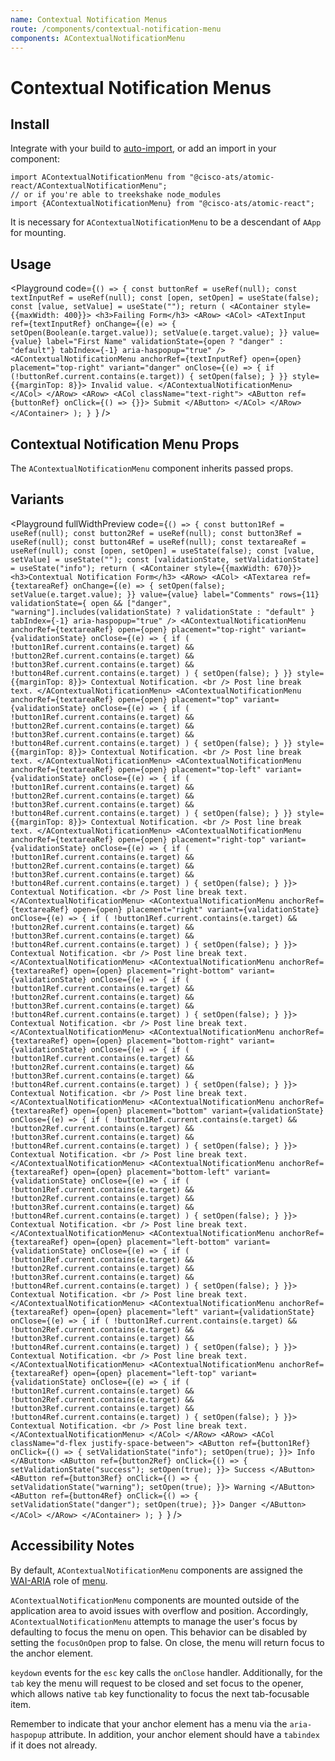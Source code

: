 ```yaml
---
name: Contextual Notification Menus
route: /components/contextual-notification-menu
components: AContextualNotificationMenu
---
```



# Contextual Notification Menus

## Install

Integrate with your build to [auto-import](?path=/docs/getting-started--page#integrating), or add an import in your component:

```
import AContextualNotificationMenu from "@cisco-ats/atomic-react/AContextualNotificationMenu";
// or if you're able to treekshake node_modules
import {AContextualNotificationMenu} from "@cisco-ats/atomic-react";
```

It is necessary for `AContextualNotificationMenu` to be a descendant of `AApp` for mounting.

## Usage

<Playground
  code={`() => {
  const buttonRef = useRef(null);
  const textInputRef = useRef(null);
  const [open, setOpen] = useState(false);
  const [value, setValue] = useState("");
  return (
    <AContainer style={{maxWidth: 400}}>
      <h3>Failing Form</h3>
      <ARow>
        <ACol>
          <ATextInput
            ref={textInputRef}
            onChange={(e) => {
              setOpen(Boolean(e.target.value));
              setValue(e.target.value);
            }}
            value={value}
            label="First Name"
            validationState={open ? "danger" : "default"}
            tabIndex={-1}
            aria-haspopup="true"
          />
          <AContextualNotificationMenu
            anchorRef={textInputRef}
            open={open}
            placement="top-right"
            variant="danger"
            onClose={(e) => {
              if (!buttonRef.current.contains(e.target)) {
                setOpen(false);
              }
            }}
            style={{marginTop: 8}}>
            Invalid value.
          </AContextualNotificationMenu>
        </ACol>
      </ARow>
      <ARow>
        <ACol className="text-right">
          <AButton ref={buttonRef} onClick={() => {}}>
            Submit
          </AButton>
        </ACol>
      </ARow>
    </AContainer>
  );
}
`}
/>

## Contextual Notification Menu Props

The `AContextualNotificationMenu` component inherits passed props.

<Props of="AContextualNotificationMenu" />

## Variants

<Playground
  fullWidthPreview
  code={`() => {
  const button1Ref = useRef(null);
  const button2Ref = useRef(null);
  const button3Ref = useRef(null);
  const button4Ref = useRef(null);
  const textareaRef = useRef(null);
  const [open, setOpen] = useState(false);
  const [value, setValue] = useState("");
  const [validationState, setValidationState] = useState("info");
  return (
    <AContainer style={{maxWidth: 670}}>
      <h3>Contextual Notification Form</h3>
      <ARow>
        <ACol>
          <ATextarea
            ref={textareaRef}
            onChange={(e) => {
              setOpen(false);
              setValue(e.target.value);
            }}
            value={value}
            label="Comments"
            rows={11}
            validationState={
              open && ["danger", "warning"].includes(validationState)
                ? validationState
                : "default"
            }
            tabIndex={-1}
            aria-haspopup="true"
          />
          <AContextualNotificationMenu
            anchorRef={textareaRef}
            open={open}
            placement="top-right"
            variant={validationState}
            onClose={(e) => {
              if (
                !button1Ref.current.contains(e.target) &&
                !button2Ref.current.contains(e.target) &&
                !button3Ref.current.contains(e.target) &&
                !button4Ref.current.contains(e.target)
              ) {
                setOpen(false);
              }
            }}
            style={{marginTop: 8}}>
            Contextual Notification.
            <br />
            Post line break text.
          </AContextualNotificationMenu>
          <AContextualNotificationMenu
            anchorRef={textareaRef}
            open={open}
            placement="top"
            variant={validationState}
            onClose={(e) => {
              if (
                !button1Ref.current.contains(e.target) &&
                !button2Ref.current.contains(e.target) &&
                !button3Ref.current.contains(e.target) &&
                !button4Ref.current.contains(e.target)
              ) {
                setOpen(false);
              }
            }}
            style={{marginTop: 8}}>
            Contextual Notification.
            <br />
            Post line break text.
          </AContextualNotificationMenu>
          <AContextualNotificationMenu
            anchorRef={textareaRef}
            open={open}
            placement="top-left"
            variant={validationState}
            onClose={(e) => {
              if (
                !button1Ref.current.contains(e.target) &&
                !button2Ref.current.contains(e.target) &&
                !button3Ref.current.contains(e.target) &&
                !button4Ref.current.contains(e.target)
              ) {
                setOpen(false);
              }
            }}
            style={{marginTop: 8}}>
            Contextual Notification.
            <br />
            Post line break text.
          </AContextualNotificationMenu>
          <AContextualNotificationMenu
            anchorRef={textareaRef}
            open={open}
            placement="right-top"
            variant={validationState}
            onClose={(e) => {
              if (
                !button1Ref.current.contains(e.target) &&
                !button2Ref.current.contains(e.target) &&
                !button3Ref.current.contains(e.target) &&
                !button4Ref.current.contains(e.target)
              ) {
                setOpen(false);
              }
            }}>
            Contextual Notification.
            <br />
            Post line break text.
          </AContextualNotificationMenu>
          <AContextualNotificationMenu
            anchorRef={textareaRef}
            open={open}
            placement="right"
            variant={validationState}
            onClose={(e) => {
              if (
                !button1Ref.current.contains(e.target) &&
                !button2Ref.current.contains(e.target) &&
                !button3Ref.current.contains(e.target) &&
                !button4Ref.current.contains(e.target)
              ) {
                setOpen(false);
              }
            }}>
            Contextual Notification.
            <br />
            Post line break text.
          </AContextualNotificationMenu>
          <AContextualNotificationMenu
            anchorRef={textareaRef}
            open={open}
            placement="right-bottom"
            variant={validationState}
            onClose={(e) => {
              if (
                !button1Ref.current.contains(e.target) &&
                !button2Ref.current.contains(e.target) &&
                !button3Ref.current.contains(e.target) &&
                !button4Ref.current.contains(e.target)
              ) {
                setOpen(false);
              }
            }}>
            Contextual Notification.
            <br />
            Post line break text.
          </AContextualNotificationMenu>
          <AContextualNotificationMenu
            anchorRef={textareaRef}
            open={open}
            placement="bottom-right"
            variant={validationState}
            onClose={(e) => {
              if (
                !button1Ref.current.contains(e.target) &&
                !button2Ref.current.contains(e.target) &&
                !button3Ref.current.contains(e.target) &&
                !button4Ref.current.contains(e.target)
              ) {
                setOpen(false);
              }
            }}>
            Contextual Notification.
            <br />
            Post line break text.
          </AContextualNotificationMenu>
          <AContextualNotificationMenu
            anchorRef={textareaRef}
            open={open}
            placement="bottom"
            variant={validationState}
            onClose={(e) => {
              if (
                !button1Ref.current.contains(e.target) &&
                !button2Ref.current.contains(e.target) &&
                !button3Ref.current.contains(e.target) &&
                !button4Ref.current.contains(e.target)
              ) {
                setOpen(false);
              }
            }}>
            Contextual Notification.
            <br />
            Post line break text.
          </AContextualNotificationMenu>
          <AContextualNotificationMenu
            anchorRef={textareaRef}
            open={open}
            placement="bottom-left"
            variant={validationState}
            onClose={(e) => {
              if (
                !button1Ref.current.contains(e.target) &&
                !button2Ref.current.contains(e.target) &&
                !button3Ref.current.contains(e.target) &&
                !button4Ref.current.contains(e.target)
              ) {
                setOpen(false);
              }
            }}>
            Contextual Notification.
            <br />
            Post line break text.
          </AContextualNotificationMenu>
          <AContextualNotificationMenu
            anchorRef={textareaRef}
            open={open}
            placement="left-bottom"
            variant={validationState}
            onClose={(e) => {
              if (
                !button1Ref.current.contains(e.target) &&
                !button2Ref.current.contains(e.target) &&
                !button3Ref.current.contains(e.target) &&
                !button4Ref.current.contains(e.target)
              ) {
                setOpen(false);
              }
            }}>
            Contextual Notification.
            <br />
            Post line break text.
          </AContextualNotificationMenu>
          <AContextualNotificationMenu
            anchorRef={textareaRef}
            open={open}
            placement="left"
            variant={validationState}
            onClose={(e) => {
              if (
                !button1Ref.current.contains(e.target) &&
                !button2Ref.current.contains(e.target) &&
                !button3Ref.current.contains(e.target) &&
                !button4Ref.current.contains(e.target)
              ) {
                setOpen(false);
              }
            }}>
            Contextual Notification.
            <br />
            Post line break text.
          </AContextualNotificationMenu>
          <AContextualNotificationMenu
            anchorRef={textareaRef}
            open={open}
            placement="left-top"
            variant={validationState}
            onClose={(e) => {
              if (
                !button1Ref.current.contains(e.target) &&
                !button2Ref.current.contains(e.target) &&
                !button3Ref.current.contains(e.target) &&
                !button4Ref.current.contains(e.target)
              ) {
                setOpen(false);
              }
            }}>
            Contextual Notification.
            <br />
            Post line break text.
          </AContextualNotificationMenu>
        </ACol>
      </ARow>
      <ARow>
        <ACol className="d-flex justify-space-between">
          <AButton
            ref={button1Ref}
            onClick={() => {
              setValidationState("info");
              setOpen(true);
            }}>
            Info
          </AButton>
          <AButton
            ref={button2Ref}
            onClick={() => {
              setValidationState("success");
              setOpen(true);
            }}>
            Success
          </AButton>
          <AButton
            ref={button3Ref}
            onClick={() => {
              setValidationState("warning");
              setOpen(true);
            }}>
            Warning
          </AButton>
          <AButton
            ref={button4Ref}
            onClick={() => {
              setValidationState("danger");
              setOpen(true);
            }}>
            Danger
          </AButton>
        </ACol>
      </ARow>
    </AContainer>
  );
}
`}
/>

## Accessibility Notes

By default, `AContextualNotificationMenu` components are assigned the [WAI-ARIA](https://www.w3.org/WAI/standards-guidelines/aria/) role of [menu](https://www.w3.org/TR/wai-aria/#menu).

`AContextualNotificationMenu` components are mounted outside of the application area to avoid issues with overflow and position.
Accordingly, `AContextualNotificationMenu` attempts to manage the user's focus by defaulting to focus the menu on open.
This behavior can be disabled by setting the `focusOnOpen` prop to false.
On close, the menu will return focus to the anchor element.

`keydown` events for the `esc` key calls the `onClose` handler. Additionally, for the `tab`
key the menu will request to be closed and set focus to the opener, which allows native `tab`
key functionality to focus the next tab-focusable item.

Remember to indicate that your anchor element has a menu via the `aria-haspopup` attribute. In addition, your anchor element should have a `tabindex` if it does not already.
